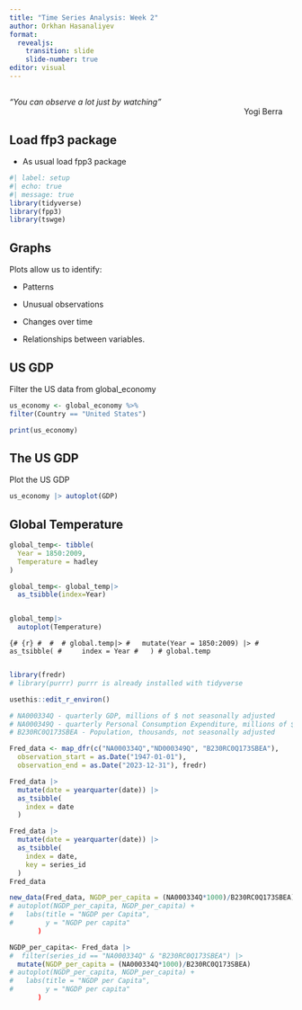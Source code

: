 ```yaml
---
title: "Time Series Analysis: Week 2"
author: Orkhan Hasanaliyev
format: 
  revealjs:
    transition: slide
    slide-number: true
editor: visual
---
```


## 

*"You can observe a lot just by watching"*\
                                                                                                          Yogi Berra

## Load ffp3 package

-   As usual load fpp3 package

```r
#| label: setup
#| echo: true
#| message: true
library(tidyverse)
library(fpp3)
library(tswge)

```

## Graphs

Plots allow us to identify:

-   Patterns

-   Unusual observations

-   Changes over time

-   Relationships between variables.

## US GDP

Filter the US data from global_economy

```r
us_economy <- global_economy %>%
filter(Country == "United States")

print(us_economy)
```

## The US GDP

Plot the US GDP

```r
us_economy |> autoplot(GDP)

```

## Global Temperature

```r

global_temp<- tibble(
  Year = 1850:2009,
  Temperature = hadley
)

global_temp<- global_temp|>
  as_tsibble(index=Year)


global_temp|>
  autoplot(Temperature)

```

```{# {r}
# 
# 
# global.temp|>
#   mutate(Year = 1850:2009) |>
#   as_tsibble(
#     index = Year
#   )
# global.temp
```

```         
```


```r

library(fredr)
# library(purrr) purrr is already installed with tidyverse 

usethis::edit_r_environ()

# NA000334Q - quarterly GDP, millions of $ not seasonally adjusted 
# NA000349Q - quarterly Personal Consumption Expenditure, millions of $, not seasonally adjusted
# B230RC0Q173SBEA - Population, thousands, not seasonally adjusted

Fred_data <- map_dfr(c("NA000334Q","ND000349Q", "B230RC0Q173SBEA"), 
  observation_start = as.Date("1947-01-01"),
  observation_end = as.Date("2023-12-31"), fredr)

Fred_data |>
  mutate(date = yearquarter(date)) |>
  as_tsibble(
    index = date
  )

```

```r

Fred_data |>
  mutate(date = yearquarter(date)) |>
  as_tsibble(
    index = date,
    key = series_id
  )
Fred_data
```


```r

new_data(Fred_data, NGDP_per_capita = (NA000334Q*1000)/B230RC0Q173SBEA)
# autoplot(NGDP_per_capita, NGDP_per_capita) +
#   labs(title = "NGDP per Capita",
#        y = "NGDP per capita"
       )
```

```r

NGDP_per_capita<- Fred_data |>
#  filter(series_id == "NA000334Q" & "B230RC0Q173SBEA") |>
  mutate(NGDP_per_capita = (NA000334Q*1000)/B230RC0Q173SBEA)
# autoplot(NGDP_per_capita, NGDP_per_capita) +
#   labs(title = "NGDP per Capita",
#        y = "NGDP per capita"
       )
```
